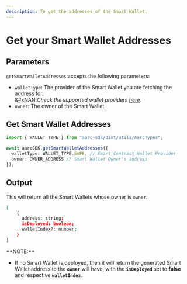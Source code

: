 ```yaml
---
description: To get the addresses of the Smart Wallet.
---
```


# Get your Smart Wallet Addresses

## Parameters

`getSmartWalletAddresses` accepts the following parameters:

* `walletType`: The provider of the Smart Wallet you are fetching the address for. \
  &#xNAN;_&#x43;heck the supported wallet providers_ [_here_](broken-reference)_._
* `owner`: The owner of the Smart Wallet.

## Get Smart Wallet Addresses

```typescript
import { WALLET_TYPE } from "aarc-sdk/dist/utils/AarcTypes";

await aarcSDK.getSmartWalletAddresses({
  walletType: WALLET_TYPE.SAFE, // Smart Contract Wallet Provider
  owner: OWNER_ADDRESS // Smart Wallet Owner's address
});
```

## Output

This will return all the Smart Wallets whose owner is `owner`.

```bash
[
    {
      address: string;
      isDeployed: boolean;
      walletIndex?: number;
    }
]
```

<Info>
**NOTE:**

* If no Smart Wallet is deployed, then it will return the generated Smart Wallet address to the **`owner`** will have, with the **`isDeployed`** set to **false** and respective **`walletIndex.`**
</Info>
